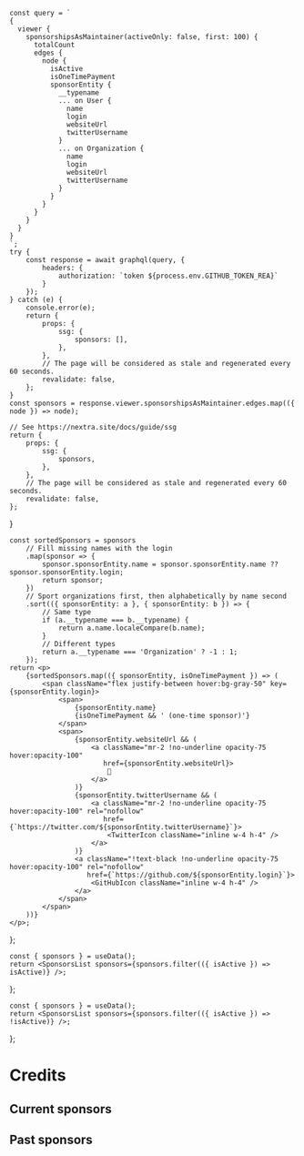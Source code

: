 
    const query = `
    {
      viewer {
        sponsorshipsAsMaintainer(activeOnly: false, first: 100) {
          totalCount
          edges {
            node {
              isActive
              isOneTimePayment
              sponsorEntity {
                __typename
                ... on User {
                  name
                  login
                  websiteUrl
                  twitterUsername
                }
                ... on Organization {
                  name
                  login
                  websiteUrl
                  twitterUsername
                }
              }
            }
          }
        }
      }
    }
    `;
    try {
        const response = await graphql(query, {
            headers: {
                authorization: `token ${process.env.GITHUB_TOKEN_REA}`
            }
        });
    } catch (e) {
        console.error(e);
        return {
            props: {
                ssg: {
                    sponsors: [],
                },
            },
            // The page will be considered as stale and regenerated every 60 seconds.
            revalidate: false,
        };
    }
    const sponsors = response.viewer.sponsorshipsAsMaintainer.edges.map(({ node }) => node);

    // See https://nextra.site/docs/guide/ssg
    return {
        props: {
            ssg: {
                sponsors,
            },
        },
        // The page will be considered as stale and regenerated every 60 seconds.
        revalidate: false,
    };
}

    const sortedSponsors = sponsors
        // Fill missing names with the login
        .map(sponsor => {
            sponsor.sponsorEntity.name = sponsor.sponsorEntity.name ?? sponsor.sponsorEntity.login;
            return sponsor;
        })
        // Sport organizations first, then alphabetically by name second
        .sort(({ sponsorEntity: a }, { sponsorEntity: b }) => {
            // Same type
            if (a.__typename === b.__typename) {
                return a.name.localeCompare(b.name);
            }
            // Different types
            return a.__typename === 'Organization' ? -1 : 1;
        });
    return <p>
        {sortedSponsors.map(({ sponsorEntity, isOneTimePayment }) => (
            <span className="flex justify-between hover:bg-gray-50" key={sponsorEntity.login}>
                <span>
                    {sponsorEntity.name}
                    {isOneTimePayment && ' (one-time sponsor)'}
                </span>
                <span>
                    {sponsorEntity.websiteUrl && (
                        <a className="mr-2 !no-underline opacity-75 hover:opacity-100"
                           href={sponsorEntity.websiteUrl}>
                            🔗
                        </a>
                    )}
                    {sponsorEntity.twitterUsername && (
                        <a className="mr-2 !no-underline opacity-75 hover:opacity-100" rel="nofollow"
                           href={`https://twitter.com/${sponsorEntity.twitterUsername}`}>
                            <TwitterIcon className="inline w-4 h-4" />
                        </a>
                    )}
                    <a className="!text-black !no-underline opacity-75 hover:opacity-100" rel="nofollow"
                       href={`https://github.com/${sponsorEntity.login}`}>
                        <GitHubIcon className="inline w-4 h-4" />
                    </a>
                </span>
            </span>
        ))}
    </p>;
};

    const { sponsors } = useData();
    return <SponsorsList sponsors={sponsors.filter(({ isActive }) => isActive)} />;
};

    const { sponsors } = useData();
    return <SponsorsList sponsors={sponsors.filter(({ isActive }) => !isActive)} />;
};

# Credits

## Current sponsors

<CurrentSponsors />

## Past sponsors

<PastSponsors />
